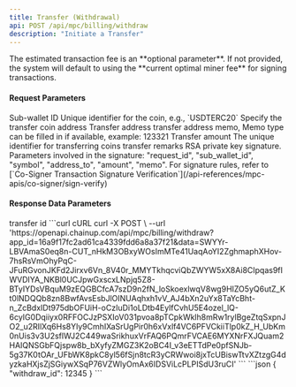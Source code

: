 ---
title: Transfer (Withdrawal)
api: POST /api/mpc/billing/withdraw
description: "Initiate a Transfer"
---

<Note>
The estimated transaction fee is an **optional parameter**. If not provided, the system will default to using the **current optimal miner fee** for signing transactions.
</Note>

#### Request Parameters
<ParamField query="sub_wallet_id" type="integer" required>
    Sub-wallet ID
</ParamField>
<ParamField query="symbol" type="string" required>
    Unique identifier for the coin, e.g., `USDTERC20`
</ParamField>
<ParamField query="from" type="string">
    Specify the transfer coin address
</ParamField>
<ParamField query="address_to" type="string" required>
    Transfer address
</ParamField>
<ParamField query="memo" type="string">
    transfer address memo, Memo type can be filled in if available, example: 123321
</ParamField>
<ParamField query="amount" type="string" required>
   	Transfer amount
</ParamField>
<ParamField query="request_id" type="string" required>
   	The unique identifier for transferring coins
</ParamField>
<ParamField query="remark" type="string">
    transfer remarks
</ParamField>
<ParamField query="sign" type="string">
   	RSA private key signature. Parameters involved in the signature: "request_id", "sub_wallet_id", "symbol", "address_to", "amount", "memo". For signature rules, refer to [`Co-Signer Transaction Signature Verification`](/api-references/mpc-apis/co-signer/sign-verify)
</ParamField>



#### Response Data Parameters
<Expandable title="object">
    <ResponseField name="withdraw_id" type="integer">transfer id</ResponseField>
</Expandable>



<RequestExample>
  ```curl cURL
  curl -X POST \
  --url 'https://openapi.chainup.com/api/mpc/billing/withdraw?app_id=16a9f17fc2ad61ca4339fdd6a8a37f21&data=SWYYr-LBVAmaS0eq8n-CUT_nHkM3OBxyWOsImMTe41UaqAoYI2ZghmaphXHov-7hsRsVmOhyPqC-JFuRGvonJKFd2Jirxv6Vn_8V40r_MMYTkhqcviQbZWYW5xX8Ai8CIpqas9fIWVDIYA_NKBl0UCJpwGxscxLNpjq5Z8-BTyIYDsVBquM9zEQGBCfcA7szD9n2fN_loSkoexlwqV8wg9HIZO5yQ6utZ_Kt0lNDQQb8zn8BwfAvsEsbJlOINUAqhxh1vV_AJ4bXn2uYx8TaYcBht-n_ZcBdxIDt975dbOFUiH-oCzIuDi1oLDtb4EylfCvhU5E4ozel_lQ-6cyIG0Dqiiyx0RFFOCJzPSXIoV031pvoa8pTCpkWklh8mRw1rylBgeZtqSxpnJO2_u2RIlXq6Hs8Yly9CmhIXaSrUgPir0h6xVxlf4VC6PFVCkiiTlp0kZ_H_UbKm0nUis3v3U2sflWJ2C449waSrikhuxVrFAQ6PQmrFVCAE6MYXNrFXJQuam2HAIQNSGbFQjspw8b_bXyfyZMGZ3K2oBC4I_v3eETTdPe0pfSNJb-5g37K0tOAr_UFbWK8pkC8yl56fSjn8tcR3yCRWwoi8jxTcUBiswTtvXZtzgG4dyzkaHXjsZjSGiywXSqP76VZWlyOmAx6IDSViLcPLPISdU3ruCI'
  ```
</RequestExample>



<ResponseExample>
```json
{
    "withdraw_id": 12345
}
```
</ResponseExample>